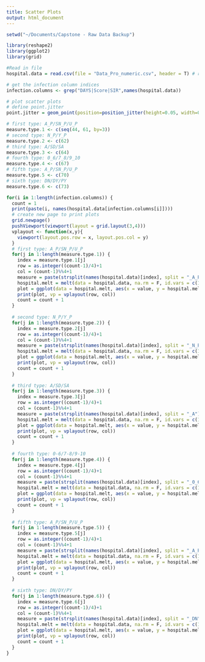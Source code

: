 ```yaml
---
title: Scatter Plots
output: html_document
---
```


```r
setwd("~/Documents/Capstone - Raw Data Backup")

library(reshape2)
library(ggplot2)
library(grid)

#Read in file
hospital.data = read.csv(file = "Data_Pro_numeric.csv", header = T) # reade file

# get the infection column indices
infection.columns <- grep("DAYS|Score|SIR",names(hospital.data))

# plot scatter plots
# define point.jitter
point.jitter = geom_point(position=position_jitter(height=0.05, width=0), size = 1)

# first type: A_P/SN_P/U_P
measure.type.1 <- c(seq(44, 61, by=3))
# second type: N_P/Y_P
measure.type.2 <- c(62)
# third type: A/SD/SA
measure.type.3 <- c(64)
# fourth type: 0_6/7_8/9_10
measure.type.4 <- c(67)
# fifth type: A_P/SN_P/U_P
measure.type.5 <- c(70)
# sixth type: DN/DY/PY
measure.type.6 <- c(73)

for(i in 1:length(infection.columns)) {
  count = 1
  print(paste(i, names(hospital.data[infection.columns[i]])))
  # create new page to print plots
  grid.newpage()
  pushViewport(viewport(layout = grid.layout(3,4)))
  vplayout <- function(x,y){
    viewport(layout.pos.row = x, layout.pos.col = y)
  }
  # first type: A_P/SN_P/U_P
  for(j in 1:length(measure.type.1)) {
    index = measure.type.1[j]
    row = as.integer((count-1)/4)+1
    col = (count-1)%%4+1
    measure = paste(strsplit(names(hospital.data)[index], split = "_A_P")[[1]], "Grade", sep = "_")
    hospital.melt = melt(data = hospital.data, na.rm = F, id.vars = c(1:151), measure.vars = c(index:(index+2)))
    plot = ggplot(data = hospital.melt, aes(x = value, y = hospital.melt[,infection.columns[i]], color = variable)) + point.jitter + labs(x = measure, y = as.character(names(hospital.melt[infection.columns[i]]))) + theme(legend.position="top")
    print(plot, vp = vplayout(row, col))
    count = count + 1
  }
  
  # second type: N_P/Y_P
  for(j in 1:length(measure.type.2)) {
    index = measure.type.2[j]
    row = as.integer((count-1)/4)+1
    col = (count-1)%%4+1
    measure = paste(strsplit(names(hospital.data)[index], split = "_N_P")[[1]], "Grade", sep = "_")
    hospital.melt = melt(data = hospital.data, na.rm = F, id.vars = c(1:151), measure.vars = c(index:(index+1)))
    plot = ggplot(data = hospital.melt, aes(x = value, y = hospital.melt[,infection.columns[i]], color = variable)) + point.jitter + labs(x = measure, y = as.character(names(hospital.melt[infection.columns[i]]))) + theme(legend.position="top")
    print(plot, vp = vplayout(row, col))
    count = count + 1
  }
  
  # third type: A/SD/SA
  for(j in 1:length(measure.type.3)) {
    index = measure.type.3[j]
    row = as.integer((count-1)/4)+1
    col = (count-1)%%4+1
    measure = paste(strsplit(names(hospital.data)[index], split = "_A")[[1]], "Grade", sep = "_")
    hospital.melt = melt(data = hospital.data, na.rm = F, id.vars = c(1:151), measure.vars = c(index:(index+2)))
    plot = ggplot(data = hospital.melt, aes(x = value, y = hospital.melt[,infection.columns[i]], color = variable)) + point.jitter + labs(x = measure, y = as.character(names(hospital.melt[infection.columns[i]]))) + theme(legend.position="top")
    print(plot, vp = vplayout(row, col))
    count = count + 1
  }
  
  # fourth type: 0-6/7-8/9-10
  for(j in 1:length(measure.type.4)) {
    index = measure.type.4[j]
    row = as.integer((count-1)/4)+1
    col = (count-1)%%4+1
    measure = paste(strsplit(names(hospital.data)[index], split = "_0_6")[[1]], "Grade", sep = "_")
    hospital.melt = melt(data = hospital.data, na.rm = F, id.vars = c(1:151), measure.vars = c(index:(index+2)))
    plot = ggplot(data = hospital.melt, aes(x = value, y = hospital.melt[,infection.columns[i]], color = variable)) + point.jitter + labs(x = measure, y = as.character(names(hospital.melt[infection.columns[i]]))) + theme(legend.position="top")
    print(plot, vp = vplayout(row, col))
    count = count + 1
  }
  
  # fifth type: A_P/SN_P/U_P
  for(j in 1:length(measure.type.5)) {
    index = measure.type.5[j]
    row = as.integer((count-1)/4)+1
    col = (count-1)%%4+1
    measure = paste(strsplit(names(hospital.data)[index], split = "_A_P")[[1]], "Grade", sep = "_")
    hospital.melt = melt(data = hospital.data, na.rm = F, id.vars = c(1:151), measure.vars = c(index:(index+2)))
    plot = ggplot(data = hospital.melt, aes(x = value, y = hospital.melt[,infection.columns[i]], color = variable)) + point.jitter + labs(x = measure, y = as.character(names(hospital.melt[infection.columns[i]]))) + theme(legend.position="top")
    print(plot, vp = vplayout(row, col))
    count = count + 1
  }
  
  # sixth type: DN/DY/PY
  for(j in 1:length(measure.type.6)) {
    index = measure.type.6[j]
    row = as.integer((count-1)/4)+1
    col = (count-1)%%4+1
    measure = paste(strsplit(names(hospital.data)[index], split = "_DN")[[1]], "Grade", sep = "_")
    hospital.melt = melt(data = hospital.data, na.rm = F, id.vars = c(1:151), measure.vars = c(index:(index+2)))
    plot = ggplot(data = hospital.melt, aes(x = value, y = hospital.melt[,infection.columns[i]], color = variable)) + point.jitter + labs(x = measure, y = as.character(names(hospital.melt[infection.columns[i]]))) + theme(legend.position="top")
    print(plot, vp = vplayout(row, col))
    count = count + 1
  }
}
```

